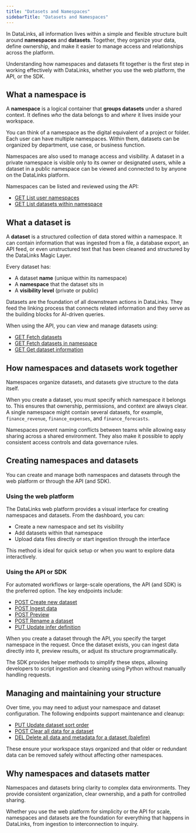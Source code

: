 ```yaml
---
title: "Datasets and Namespaces"
sidebarTitle: "Datasets and Namespaces"
---
```


In DataLinks, all information lives within a simple and flexible structure built around **namespaces** and **datasets**. Together, they organize your data, define ownership, and make it easier to manage access and relationships across the platform.

Understanding how namespaces and datasets fit together is the first step in working effectively with DataLinks, whether you use the web platform, the API, or the SDK.

## What a namespace is

A **namespace** is a logical container that **groups datasets** under a shared context. It defines _who_ the data belongs to and _where_ it lives inside your workspace.

You can think of a namespace as the digital equivalent of a project or folder. Each user can have multiple namespaces. Within them, datasets can be organized by department, use case, or business function.

Namespaces are also used to manage access and visibility. A dataset in a private namespace is visible only to its owner or designated users, while a dataset in a public namespace can be viewed and connected to by anyone on the DataLinks platform.

Namespaces can be listed and reviewed using the API:

- [GET List user namespaces](https://datalinks-d7c3bacc-navigation-reconfigure.mintlify.app/api-reference/schema/list-user-namespaces)
- [GET List datasets within namespace](https://datalinks-d7c3bacc-navigation-reconfigure.mintlify.app/api-reference/schema/list-datasets-within-namespace)

## What a dataset is

A **dataset** is a structured collection of data stored within a namespace. It can contain information that was ingested from a file, a database export, an API feed, or even unstructured text that has been cleaned and structured by the DataLinks Magic Layer.

Every dataset has:

- A dataset **name** (unique within its namespace)
- A **namespace** that the dataset sits in
- A **visibility level** (private or public)

Datasets are the foundation of all downstream actions in DataLinks. They feed the linking process that connects related information and they serve as the building blocks for AI-driven queries.

When using the API, you can view and manage datasets using:

- [GET Fetch datasets](https://datalinks-d7c3bacc-navigation-reconfigure.mintlify.app/api-reference/datasets/fetch-datasets)
- [GET Fetch datasets in namespace](https://datalinks-d7c3bacc-navigation-reconfigure.mintlify.app/api-reference/datasets/fetch-datasets-in-namespace?utm_source=chatgpt.com)
- [GET Get dataset information](https://datalinks-d7c3bacc-navigation-reconfigure.mintlify.app/api-reference/dataset/get-dataset-information)

## How namespaces and datasets work together

Namespaces organize datasets, and datasets give structure to the data itself.

When you create a dataset, you must specify which namespace it belongs to. This ensures that ownership, permissions, and context are always clear. A single namespace might contain several datasets, for example, `finance_revenue`, `finance_expenses`, and `finance_forecasts`.

Namespaces prevent naming conflicts between teams while allowing easy sharing across a shared environment. They also make it possible to apply consistent access controls and data governance rules.

## Creating namespaces and datasets

You can create and manage both namespaces and datasets through the web platform or through the API (and SDK).

### Using the web platform

The DataLinks web platform provides a visual interface for creating namespaces and datasets. From the dashboard, you can:

- Create a new namespace and set its visibility
- Add datasets within that namespace
- Upload data files directly or start ingestion through the interface

This method is ideal for quick setup or when you want to explore data interactively.

### Using the API or SDK

For automated workflows or large-scale operations, the API (and SDK) is the preferred option. The key endpoints include:

- [POST Create new dataset](https://datalinks-d7c3bacc-navigation-reconfigure.mintlify.app/api-reference/ingest/create-new-dataset)
- [POST Ingest data](https://datalinks-d7c3bacc-navigation-reconfigure.mintlify.app/api-reference/ingest/ingest-data)
- [POST Preview](https://datalinks-d7c3bacc-navigation-reconfigure.mintlify.app/api-reference/ingest/preview)
- [POST Rename a dataset](https://datalinks-d7c3bacc-navigation-reconfigure.mintlify.app/api-reference/dataset/rename-a-dataset)
- [PUT Update infer definition](https://datalinks-d7c3bacc-navigation-reconfigure.mintlify.app/api-reference/dataset/update-infer-definition)

When you create a dataset through the API, you specify the target namespace in the request. Once the dataset exists, you can ingest data directly into it, preview results, or adjust its structure programmatically.

The SDK provides helper methods to simplify these steps, allowing developers to script ingestion and cleaning using Python without manually handling requests.

## Managing and maintaining your structure

Over time, you may need to adjust your namespace and dataset configuration. The following endpoints support maintenance and cleanup:

- [PUT Update dataset sort order](https://datalinks-d7c3bacc-navigation-reconfigure.mintlify.app/api-reference/dataset/update-dataset-sort-order)
- [POST Clear all data for a dataset](https://datalinks-d7c3bacc-navigation-reconfigure.mintlify.app/api-reference/dataset/clear-all-data-for-a-dataset)
- [DEL Delete all data and metadata for a dataset (balefire)](https://datalinks-d7c3bacc-navigation-reconfigure.mintlify.app/api-reference/dataset/delete-all-data-and-metadata-for-a-dataset-balefire)

These ensure your workspace stays organized and that older or redundant data can be removed safely without affecting other namespaces.

## Why namespaces and datasets matter

Namespaces and datasets bring clarity to complex data environments. They provide consistent organization, clear ownership, and a path for controlled sharing.

Whether you use the web platform for simplicity or the API for scale, namespaces and datasets are the foundation for everything that happens in DataLinks, from ingestion to interconnection to inquiry.
